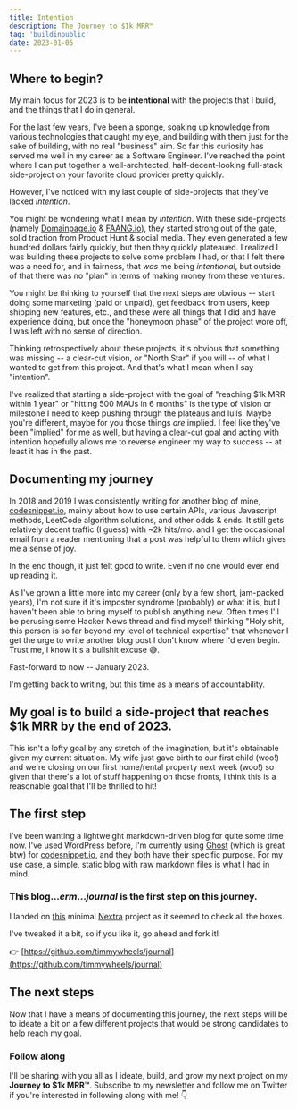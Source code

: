 ```yaml
---
title: Intention
description: The Journey to $1k MRR™
tag: 'buildinpublic'
date: 2023-01-05
---
```



##  Where to begin?
My main focus for 2023 is to be **intentional** with the projects that I build, and the things that I do in general.

For the last few years, I've been a sponge, soaking up knowledge from various technologies that caught my eye, and building with them just for the sake of building, with no real "business" aim. So far this curiosity has served me well in my career as a Software Engineer. I've reached the point where I can put together a well-architected, half-decent-looking full-stack side-project on your favorite cloud provider pretty quickly.

However, I've noticed with my last couple of side-projects that they've lacked _intention_.

You might be wondering what I mean by _intention_. With these side-projects (namely [Domainpage.io](https://domainpage.io?ref=journal) & [FAANG.io](https://faang.io?ref=journal)), they started strong out of the gate, solid traction from Product Hunt & social media. They even generated a few hundred dollars fairly quickly, but then they quickly plateaued. I realized I was building these projects to solve some problem I had, or that I felt there was a need for, and in fairness, that _was_ me being _intentional_, but outside of that there was no "plan" in terms of making money from these ventures.

You might be thinking to yourself that the next steps are obvious -- start doing some marketing (paid or unpaid), get feedback from users, keep shipping new features, etc., and these were all things that I did and have experience doing, but once the "honeymoon phase" of the project wore off, I was left with no sense of direction.

Thinking retrospectively about these projects, it's obvious that something was missing -- a clear-cut vision, or "North Star" if you will -- of what I wanted to get from this project. And that's what I mean when I say "intention".

I've realized that starting a side-project with the goal of "reaching $1k MRR within 1 year" or "hitting 500 MAUs in 6 months" is the type of vision or milestone I need to keep pushing through the plateaus and lulls. Maybe you're different, maybe for you those things _are_ implied. I feel like they've been "implied" for me as well, but having a clear-cut goal and acting with intention hopefully allows me to reverse engineer my way to success -- at least it has in the past.

## Documenting my journey
In 2018 and 2019 I was consistently writing for another blog of mine, [codesnippet.io](https://codesnippet.io), mainly about how to use certain APIs, various Javascript methods, LeetCode algorithm solutions, and other odds & ends. It still gets relatively decent traffic (I guess) with ~2k hits/mo. and I get the occasional email from a reader mentioning that a post was helpful to them which gives me a sense of joy.

In the end though, it just felt good to write. Even if no one would ever end up reading it.

As I've grown a little more into my career (only by a few short, jam-packed years), I'm not sure if it's imposter syndrome (probably) or what it is, but I haven't been able to bring myself to publish anything new. Often times I'll be perusing some Hacker News thread and find myself thinking "Holy shit, this person is so far beyond my level of technical expertise" that whenever I get the urge to write another blog post I don't know where I'd even begin. Trust me, I know it's a bullshit excuse 😅.

Fast-forward to now -- January 2023.

I'm getting back to writing, but this time as a means of accountability.

## **My goal is to build a side-project that reaches $1k MRR by the end of 2023.**

This isn't a lofty goal by any stretch of the imagination, but it's obtainable given my current situation. My wife just gave birth to our first child (woo!) and we're closing on our first home/rental property next week (woo!) so given that there's a lot of stuff happening on those fronts, I think this is a reasonable goal that I'll be thrilled to hit!

## The first step
I've been wanting a lightweight markdown-driven blog for quite some time now. I've used WordPress before, I'm  currently using [Ghost](https://ghost.org) (which is great btw) for [codesnippet.io](https://codesnippet.io?ref=journal), and they both have their specific purpose. For my use case, a simple, static blog with raw markdown files is what I had in mind.

### This blog..._erm_..._**journal**_ is the first step on this journey.

I landed on [this](https://github.com/shuding/nextra/tree/main/examples/blog) minimal [Nextra](https://nextra.site/) project as it seemed to check all the boxes.

I've tweaked it a bit, so if you like it, go ahead and fork it!

👉 [https://github.com/timmywheels/journal](https://github.com/timmywheels/journal)

## The next steps
Now that I have a means of documenting this journey, the next steps will be to ideate a bit on a few different projects that would be strong candidates to help reach my goal.


### Follow along
I'll be sharing with you all as I ideate, build, and grow my next project on my **Journey to $1k MRR™**. Subscribe to my newsletter and follow me on Twitter if you're interested in following along with me! 👇
